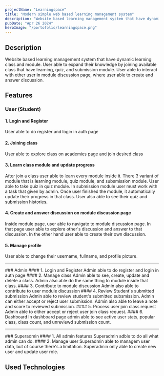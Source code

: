 ```yaml
---
projectName: "Learningspace"
title: "Modern simple web based learning management system"
description: "Website based learning management system that have dynamic learning class and module. User able to expand their knowledge by joining available class that have learning, quiz, and submission module. User able to interact with other user in module discussion page, where user able to create and answer discussion."
pubDate: "Apr 26 2024"
heroImage: "/portofolio/learningspace.png"
---
```


## Description

Website based learning management system that have dynamic learning class and module. User able to expand their knowledge by joining available class that have learning, quiz, and submission module. User able to interact with other user in module discussion page, where user able to create and answer discussion.

## Features

### User (Student)
#### 1. Login and Register
User able to do register and login in auth page
#### 2. Joining class
User able to explore class on academies page and join desired class
#### 3. Learn class module and update progress
After join a class user able to learn every module inside it. There 3 variant of module that is learning module, quiz module, and subsmission module. User able to take quiz in quiz module. In submission module user must work with a task that given by admin. Once user finished the module, it automatically update their progress in that class. User also able to see their quiz and submission histories.
#### 4. Create and answer discussion on module discussion page
Inside module page, user able to navigate to module discussion page. In that page user able to explore other's discussion and answer to that discussion. In the other hand user able to create their own discussion.
#### 5. Manage profile
User able to change their username, fullname, and profile picture.

<hr></hr>
### Admin
#### 1. Login and Register
Admin able to do register and login in auth page
#### 2. Manage class
Admin able to see, create, update and delete a class. Admin also able do the same thing to module inside that class.
#### 3. Contribute to module discussion
Admin also able to contribute to user module discussion
#### 4. Review Student's submitted submission
Admin able to review student's submitted subsmission. Admin can either accept or reject user submission. Admin also able to leave a note and score to reviewed submission.
#### 5. Process user join class request
Admin able to either accept or reject user join class request.
#### 6. Dashboard
In dashboard page admin able to see active user stats, popular class, class count, and unreviewd submission count.

<hr></hr>
### Superadmin
#### 1. All admin features
Superadmin adble to do all what admin can do.
#### 2. Manage user
Superadmin able to managem user data, but of course there's a limitation. Superadmin only able to create new user and update user role.


## Used Technologies

<div className='mt-2 grid grid-cols-2 gap-4 min-[425px]:grid-cols-3 md:grid-cols-6 xl:grid-cols-6 mb-20'>
  <TechCard icon="https://cdn.jsdelivr.net/gh/devicons/devicon@latest/icons/typescript/typescript-original.svg" label="Typescript"></TechCard>
  <TechCard icon="https://cdn.jsdelivr.net/gh/devicons/devicon@latest/icons/react/react-original.svg" label="React.js"></TechCard>
  <TechCard icon="https://cdn.jsdelivr.net/gh/devicons/devicon@latest/icons/tailwindcss/tailwindcss-original.svg" label="Tailwind CSS"></TechCard>
  <TechCard icon="https://avatars.githubusercontent.com/u/139895814?s=280&v=4" label="Shadcn UI"></TechCard>
  <TechCard icon="https://cdn.jsdelivr.net/gh/devicons/devicon@latest/icons/postgresql/postgresql-original.svg" label="PostgreSQL"></TechCard>
  <TechCard icon="https://avatars.githubusercontent.com/u/108468352?s=200&v=4" label="Drizzle ORM"></TechCard>
  <TechCard icon="https://cdn.jsdelivr.net/gh/devicons/devicon@latest/icons/supabase/supabase-original.svg" label="Supabase"></TechCard>
  <TechCard icon="https://cdn.jsdelivr.net/gh/devicons/devicon@latest/icons/nestjs/nestjs-original.svg" label="Nest.js"></TechCard>
  <TechCard icon="https://cdn.jsdelivr.net/gh/devicons/devicon@latest/icons/nextjs/nextjs-original.svg" label="Next.js"></TechCard>
</div>

